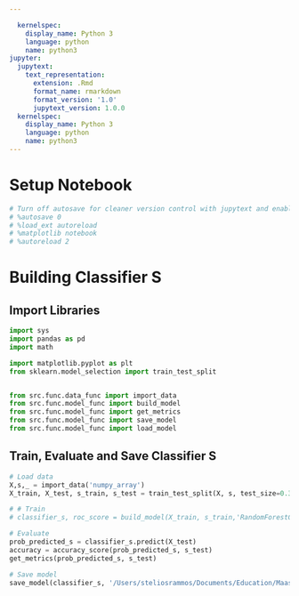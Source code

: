 ```yaml
---

  kernelspec:
    display_name: Python 3
    language: python
    name: python3
jupyter:
  jupytext:
    text_representation:
      extension: .Rmd
      format_name: rmarkdown
      format_version: '1.0'
      jupytext_version: 1.0.0
  kernelspec:
    display_name: Python 3
    language: python
    name: python3
---
```


# Setup Notebook

```python
# Turn off autosave for cleaner version control with jupytext and enable autoreloading of modules before running code
# %autosave 0
# %load_ext autoreload
# %matplotlib notebook
# %autoreload 2
```

# Building Classifier S


## Import Libraries

```python
import sys
import pandas as pd
import math

import matplotlib.pyplot as plt
from sklearn.model_selection import train_test_split


from src.func.data_func import import_data
from src.func.model_func import build_model
from src.func.model_func import get_metrics
from src.func.model_func import save_model
from src.func.model_func import load_model

```

## Train, Evaluate and Save Classifier S

```python
# Load data
X,s,_ = import_data('numpy_array')
X_train, X_test, s_train, s_test = train_test_split(X, s, test_size=0.33, random_state=1, stratify = s)

# # Train
# classifier_s, roc_score = build_model(X_train, s_train,'RandomForestClassifier')
```

```python
# Evaluate
prob_predicted_s = classifier_s.predict(X_test)
accuracy = accuracy_score(prob_predicted_s, s_test)
get_metrics(prob_predicted_s, s_test)

# Save model 
save_model(classifier_s, '/Users/steliosrammos/Documents/Education/Maastricht/DKE-Year3/BachelorThesis/bachelor_thesis/models/classifier_s')
```
